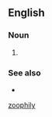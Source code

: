 {{also|zoophily}}
==English==

===Noun===
{{en-noun|-}}

# {{alternative spelling of|en|zoophily}}

===See also===
* {{l|en|zoophilia}}

[[Category:English terms spelled with Ö|zoophily]]